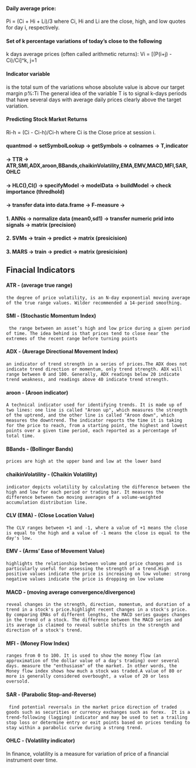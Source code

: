 #### Daily average price:
Pi = (Ci + Hi + Li)/3
where Ci, Hi and Li are the close, high, and low quotes for day i, respectively.

#### Set of k percentage variations of today's close to the following
k days average prices (often called arithmetic returns):
Vi = [(P(i+j) - Ci)/Ci]^k, j=1

#### Indicator variable 
is the total sum of the variations whose absolute value is above our target margin p%:Ti
The general idea of the variable T is to signal k-days periods that have
several days with average daily prices clearly above the target variation.

#### Predicting Stock Market Returns
Ri-h = (Ci - Ci-h)/Ci-h
where Ci is the Close price at session i.

#### quantmod -> setSymbolLookup -> getSymbols -> colnames -> T,indicator
#### -> TTR -> ATR,SMI,ADX,aroon,BBands,chaikinVolatility,EMA,EMV,MACD,MFI,SAR,OHLC
#### -> HLC(),Cl() -> specifyModel -> modelData -> buildModel -> check importance (thredhold)
#### -> transfer data into data.frame -> F-measure -> 
#### 1. ANNs -> normalize data (mean0,sd1) -> transfer numeric prid into signals -> matrix (precision)
#### 2. SVMs -> train -> predict -> matrix (presicision)
#### 3. MARS -> train -> predict -> matrix (presicision)


## Finacial Indicators
#### ATR - (average true range)
    the degree of price volatility, is an N-day exponential moving average of the true range values. Wilder recommended a 14-period smoothing.

#### SMI - (Stochastic Momentum Index)
	 the range between an asset’s high and low price during a given period of time. The idea behind is that prices tend to close near the extremes of the recent range before turning points

#### ADX - (Average Directional Movement Index)
	an indicator of trend strength in a series of prices.The ADX does not indicate trend direction or momentum, only trend strength. ADX will range between 0 and 100. Generally, ADX readings below 20 indicate trend weakness, and readings above 40 indicate trend strength.

#### aroon - (Aroon indicator)
	A technical indicator used for identifying trends. It is made up of two lines: one line is called "Aroon up", which measures the strength of the uptrend, and the other line is called "Aroon down", which measures the downtrend. The indicator reports the time it is taking for the price to reach, from a starting point, the highest and lowest points over a given time period, each reported as a percentage of total time.

#### BBands - (Bollinger Bands)
	prices are high at the upper band and low at the lower band

#### chaikinVolatility - (Chaikin Volatility)
	indicator depicts volatility by calculating the difference between the high and low for each period or trading bar. It measures the difference between two moving averages of a volume-weighted accumulation distribution line.

#### CLV (EMA) - (Close Location Value)
	The CLV ranges between +1 and -1, where a value of +1 means the close is equal to the high and a value of -1 means the close is equal to the day's low.

#### EMV - (Arms' Ease of Movement Value)
	highlights the relationship between volume and price changes and is particularly useful for assessing the strength of a trend.High positive values indicate the price is increasing on low volume: strong negative values indicate the price is dropping on low volume

#### MACD - (moving average convergence/divergence)
	reveal changes in the strength, direction, momentum, and duration of a trend in a stock's price.highlight recent changes in a stock's price. By comparing EMAs of different lengths, the MACD series gauges changes in the trend of a stock. The difference between the MACD series and its average is claimed to reveal subtle shifts in the strength and direction of a stock's trend.

#### MFI - (Money Flow Index)
	ranges from 0 to 100. It is used to show the money flow (an approximation of the dollar value of a day's trading) over several days. measure the "enthusiasm" of the market. In other words, the Money flow index shows how much a stock was traded.A value of 80 or more is generally considered overbought, a value of 20 or less oversold.

#### SAR - (Parabolic Stop-and-Reverse)
	 find potential reversals in the market price direction of traded goods such as securities or currency exchanges such as forex.  It is a trend-following (lagging) indicator and may be used to set a trailing stop loss or determine entry or exit points based on prices tending to stay within a parabolic curve during a strong trend.

#### OHLC - (Volatility indicator)

In finance, volatility is a measure for variation of price of a financial instrument over time.
